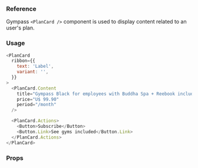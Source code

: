 ### Reference

Gympass `<PlanCard />` component is used to display content related to an user's
plan.

### Usage

```javascript reactLive=true center=true
<PlanCard
  ribbon={{
    text: 'Label',
    variant: '',
  }}
>
  <PlanCard.Content
    title="Gympass Black for employees with Buddha Spa + Reebook included"
    price="U$ 99.90"
    period="/month"
  />

  <PlanCard.Actions>
    <Button>Subscribe</Button>
    <Button.Link>See gyms included</Button.Link>
  </PlanCard.Actions>
</PlanCard>
```

### Props

<PropsTable component="Card" platform="web" />
